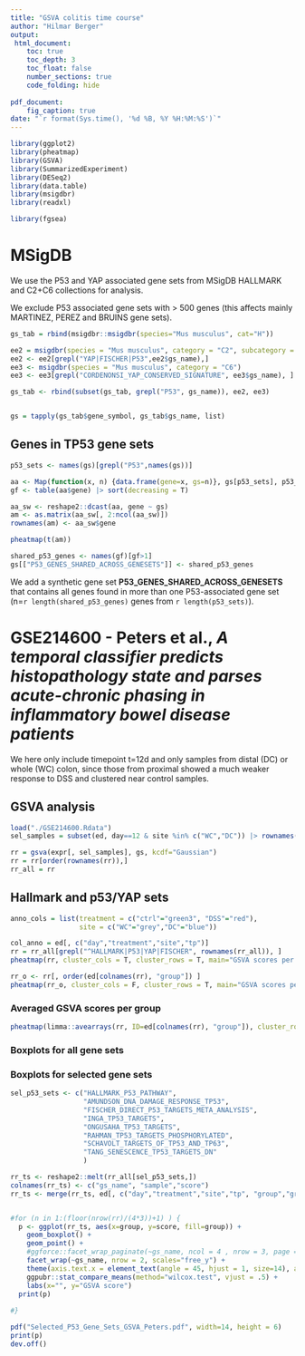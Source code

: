 ```yaml
---
title: "GSVA colitis time course"
author: "Hilmar Berger"
output: 
 html_document:
    toc: true
    toc_depth: 3
    toc_float: false
    number_sections: true
    code_folding: hide
    
pdf_document:
    fig_caption: true
date: "`r format(Sys.time(), '%d %B, %Y %H:%M:%S')`"
---
```


```r
library(ggplot2)
library(pheatmap)
library(GSVA)
library(SummarizedExperiment)
library(DESeq2)
library(data.table)
library(msigdbr)
library(readxl)

library(fgsea)
```


# MSigDB

We use the P53 and YAP associated gene sets from MSigDB HALLMARK and C2+C6 collections for analysis.


  

We exclude P53 associated gene sets with > 500 genes (this affects mainly MARTINEZ, PEREZ and BRUINS gene sets).

<!-- C2:CP, C3:TFT:GTRD, C5:GO_BP,  -->

```r
gs_tab = rbind(msigdbr::msigdbr(species="Mus musculus", cat="H"))

ee2 = msigdbr(species = "Mus musculus", category = "C2", subcategory = "CGP")
ee2 <- ee2[grepl("YAP|FISCHER|P53",ee2$gs_name),]
ee3 <- msigdbr(species = "Mus musculus", category = "C6")
ee3 <- ee3[grepl("CORDENONSI_YAP_CONSERVED_SIGNATURE", ee3$gs_name), ]

gs_tab <- rbind(subset(gs_tab, grepl("P53", gs_name)), ee2, ee3)


gs = tapply(gs_tab$gene_symbol, gs_tab$gs_name, list)
```

## Genes in TP53 gene sets

```r

p53_sets <- names(gs)[grepl("P53",names(gs))]

aa <- Map(function(x, n) {data.frame(gene=x, gs=n)}, gs[p53_sets], p53_sets) |> do.call(rbind, args=_)
gf <- table(aa$gene) |> sort(decreasing = T)

aa_sw <- reshape2::dcast(aa, gene ~ gs)
am <- as.matrix(aa_sw[, 2:ncol(aa_sw)])
rownames(am) <- aa_sw$gene

pheatmap(t(am))

shared_p53_genes <- names(gf)[gf>1]
gs[["P53_GENES_SHARED_ACROSS_GENESETS"]] <- shared_p53_genes
```

We add a synthetic gene set **P53_GENES_SHARED_ACROSS_GENESETS** that contains all genes found in more than one P53-associated gene set (n=`r length(shared_p53_genes)` genes from `r length(p53_sets)`).


# GSE214600 - Peters et al., *A temporal classifier predicts histopathology state and parses acute-chronic phasing in inflammatory bowel disease patients*

We here only include timepoint t=12d and only samples from distal (DC) or whole (WC) colon, since those from proximal showed a much weaker response to DSS and clustered near control samples. 

## GSVA analysis 

```r
load("./GSE214600.Rdata")
sel_samples = subset(ed, day==12 & site %in% c("WC","DC")) |> rownames()
```


```r
rr = gsva(expr[, sel_samples], gs, kcdf="Gaussian")
rr = rr[order(rownames(rr)),]
rr_all = rr
```

## Hallmark and p53/YAP sets

```r
anno_cols = list(treatment = c("ctrl"="green3", "DSS"="red"), 
                 site = c("WC"="grey","DC"="blue"))

col_anno = ed[, c("day","treatment","site","tp")]
rr = rr_all[grepl("^HALLMARK|P53|YAP|FISCHER", rownames(rr_all)), ]
pheatmap(rr, cluster_cols = T, cluster_rows = T, main="GSVA scores per sample and cluster marker gene set", labels_col = ed[colnames(rr), "group2"], annotation_col = col_anno, annotation_colors = anno_cols, fontsize_row = 12)

rr_o <- rr[, order(ed[colnames(rr), "group"]) ]
pheatmap(rr_o, cluster_cols = F, cluster_rows = T, main="GSVA scores per sample and cluster marker gene set", labels_col = ed[colnames(rr_o), "group2"], annotation_col = col_anno, annotation_colors = anno_cols, fontsize_row = 12)

```

### Averaged GSVA scores per group

```r
pheatmap(limma::avearrays(rr, ID=ed[colnames(rr), "group"]), cluster_rows=T, fontsize_row = 8)
```



### Boxplots for all gene sets


### Boxplots for selected gene sets

```r
sel_p53_sets <- c("HALLMARK_P53_PATHWAY",
                  "AMUNDSON_DNA_DAMAGE_RESPONSE_TP53",
                  "FISCHER_DIRECT_P53_TARGETS_META_ANALYSIS",
                  "INGA_TP53_TARGETS",
                  "ONGUSAHA_TP53_TARGETS",
                  "RAHMAN_TP53_TARGETS_PHOSPHORYLATED",
                  "SCHAVOLT_TARGETS_OF_TP53_AND_TP63", 
                  "TANG_SENESCENCE_TP53_TARGETS_DN"
                  )
```


```r
rr_ts <- reshape2::melt(rr_all[sel_p53_sets,])
colnames(rr_ts) <- c("gs_name", "sample","score")
rr_ts <- merge(rr_ts, ed[, c("day","treatment","site","tp", "group","group2")], by.x="sample", by.y=0, all.x=T, sort=F)


#for (n in 1:(floor(nrow(rr)/(4*3))+1) ) {
  p <- ggplot(rr_ts, aes(x=group, y=score, fill=group)) + 
    geom_boxplot() + 
    geom_point() +
    #ggforce::facet_wrap_paginate(~gs_name, ncol = 4 , nrow = 3, page = n, scales="free_y") + 
    facet_wrap(~gs_name, nrow = 2, scales="free_y") +
    theme(axis.text.x = element_text(angle = 45, hjust = 1, size=14), axis.text.y=element_text(size=14), strip.text = element_text(size=7)) + 
    ggpubr::stat_compare_means(method="wilcox.test", vjust = .5) + 
    labs(x="", y="GSVA score")
  print(p)
  
#}  

```


```r
pdf("Selected_P53_Gene_Sets_GSVA_Peters.pdf", width=14, height = 6)
print(p)
dev.off()
```
